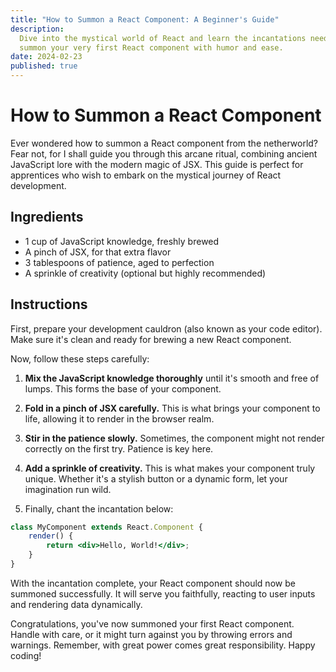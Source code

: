 ```yaml
---
title: "How to Summon a React Component: A Beginner's Guide"
description:
  Dive into the mystical world of React and learn the incantations needed to
  summon your very first React component with humor and ease.
date: 2024-02-23
published: true
---
```


# How to Summon a React Component

Ever wondered how to summon a React component from the netherworld? Fear not,
for I shall guide you through this arcane ritual, combining ancient JavaScript
lore with the modern magic of JSX. This guide is perfect for apprentices who
wish to embark on the mystical journey of React development.

## Ingredients

- 1 cup of JavaScript knowledge, freshly brewed
- A pinch of JSX, for that extra flavor
- 3 tablespoons of patience, aged to perfection
- A sprinkle of creativity (optional but highly recommended)

## Instructions

First, prepare your development cauldron (also known as your code editor). Make
sure it's clean and ready for brewing a new React component.

Now, follow these steps carefully:

1. **Mix the JavaScript knowledge thoroughly** until it's smooth and free of
   lumps. This forms the base of your component.

2. **Fold in a pinch of JSX carefully.** This is what brings your component to
   life, allowing it to render in the browser realm.

3. **Stir in the patience slowly.** Sometimes, the component might not render
   correctly on the first try. Patience is key here.

4. **Add a sprinkle of creativity.** This is what makes your component truly
   unique. Whether it's a stylish button or a dynamic form, let your imagination
   run wild.

5. Finally, chant the incantation below:

```jsx
class MyComponent extends React.Component {
	render() {
		return <div>Hello, World!</div>;
	}
}
```

With the incantation complete, your React component should now be summoned
successfully. It will serve you faithfully, reacting to user inputs and
rendering data dynamically.

Congratulations, you've now summoned your first React component. Handle with
care, or it might turn against you by throwing errors and warnings. Remember,
with great power comes great responsibility. Happy coding!

